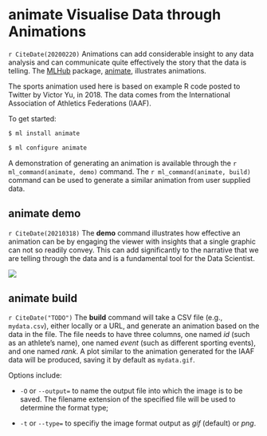 # animate Visualise Data through Animations {#animate}

`r CiteDate(20200220)` Animations can add considerable insight to any
data analysis and can communicate quite effectively the story that the
data is telling. The [MLHub](https://mlhub.ai){target="_blank"}
package, [animate](https://github.com/gjwgit/animate){target="_blank"},
illustrates animations.

The sports animation used here is based on example R code posted to
Twitter by Victor Yu, in 2018. The data comes from the International
Association of Athletics Federations (IAAF).

To get started:

```bash
$ ml install animate
```

```bash
$ ml configure animate
```

A demonstration of generating an animation is available through the 
`r ml_command(animate, demo)` command. The 
`r ml_command(animate, build)` command can be used
to generate a similar animation from user supplied data.

<!---------------------------------------------------------------------->
## animate demo
<!---------------------------------------------------------------------->

`r CiteDate(20210318)` The **demo** command illustrates how effective
an animation can be by engaging the viewer with insights that a single
graphic can not so readily convey.  This can add significantly to the
narrative that we are telling through the data and is a fundamental
tool for the Data Scientist.

![](https://github.com/gjwgit/animate/raw/master/animate_800.gif)

<!---------------------------------------------------------------------->
## animate build
<!---------------------------------------------------------------------->

`r CiteDate("TODO")` The **build** command will take a CSV file (e.g.,
`mydata.csv`), either locally or a URL, and generate an animation
based on the data in the file. The file needs to have three columns,
one named *id* (such as an athlete's name), one named *event* (such as
different sporting events), and one named *rank*. A plot similar to
the animation generated for the IAAF data will be produced, saving it
by default as `mydata.gif`.

Options include:

* `-O` or `--output=` to name the output file into which the image is
  to be saved. The filename extension of the specified file will be
  used to determine the format type;

* `-t` or `--type=` to specifiy the image format output as *gif*
  (default) or *png*.

